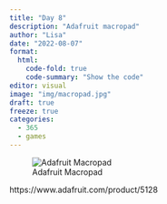 ```yaml
---
title: "Day 8"
description: "Adafruit macropad"
author: "Lisa"
date: "2022-08-07"
format:
  html:
    code-fold: true
    code-summary: "Show the code"
editor: visual
image: "img/macropad.jpg"
draft: true
freeze: true
categories:
  - 365
  - games
---
```


![Adafruit Macropad](img/macropad.jpg)

https://www.adafruit.com/product/5128

